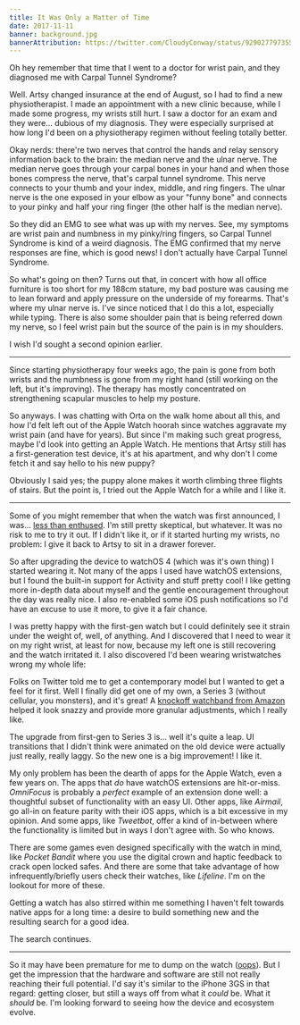 ```yaml
---
title: It Was Only a Matter of Time
date: 2017-11-11
banner: background.jpg
bannerAttribution: https://twitter.com/CloudyConway/status/929027797355565057
---
```


Oh hey remember that time that I went to a doctor for wrist pain, and they diagnosed me with Carpal Tunnel Syndrome?

<Tweet tweetID="778229355956822016" />

Well. Artsy changed insurance at the end of August, so I had to find a new physiotherapist. I made an appointment with a new clinic because, while I made some progress, my wrists still hurt. I saw a doctor for an exam and they were... dubious of my diagnosis. They were especially surprised at how long I'd been on a physiotherapy regimen without feeling totally better.

Okay nerds: there're two nerves that control the hands and relay sensory information back to the brain: the median nerve and the ulnar nerve. The median nerve goes through your carpal bones in your hand and when those bones compress the nerve, that's carpal tunnel syndrome. This nerve connects to your thumb and your index, middle, and ring fingers. The ulnar nerve is the one exposed in your elbow as your "funny bone" and connects to your pinky and half your ring finger (the other half is the median nerve).

So they did an EMG to see what was up with my nerves. See, my symptoms are wrist pain and numbness in my pinky/ring fingers, so Carpal Tunnel Syndrome is kind of a weird diagnosis. The EMG confirmed that my nerve responses are fine, which is good news! I don't actually have Carpal Tunnel Syndrome.

So what's going on then? Turns out that, in concert with how all office furniture is too short for my 188cm stature, my bad posture was causing me to lean forward and apply pressure on the underside of my forearms. That's where my ulnar nerve is. I've since noticed that I do this a lot, especially while typing. There is also some shoulder pain that is being referred down my nerve, so I feel wrist pain but the source of the pain is in my shoulders.

I wish I'd sought a second opinion earlier.

---

Since starting physiotherapy four weeks ago, the pain is gone from both wrists and the numbness is gone from my right hand (still working on the left, but it's improving). The therapy has mostly concentrated on strengthening scapular muscles to help my posture.

So anyways. I was chatting with Orta on the walk home about all this, and how I'd felt left out of the Apple Watch hoorah since watches aggravate my wrist pain (and have for years). But since I'm making such great progress, maybe I'd look into getting an Apple Watch. He mentions that Artsy still has a first-generation test device, it's at his apartment, and why don't I come fetch it and say hello to his new puppy?

<Instagram url="https://www.instagram.com/p/Ba_1zPNDXn_/" />

Obviously I said yes; the puppy alone makes it worth climbing three flights of stairs. But the point is, I tried out the Apple Watch for a while and I like it.

---

Some of you might remember that when the watch was first announced, I was... [less than enthused][crestfallen]. I'm still pretty skeptical, but whatever. It was no risk to me to try it out. If I didn't like it, or if it started hurting my wrists, no problem: I give it back to Artsy to sit in a drawer forever.

So after upgrading the device to watchOS 4 (which was it's own thing) I started wearing it. Not many of the apps I used have watchOS extensions, but I found the built-in support for Activity and stuff pretty cool! I like getting more in-depth data about myself and the gentle encouragement throughout the day was really nice. I also re-enabled some iOS push notifications so I'd have an excuse to use it more, to give it a fair chance.

I was pretty happy with the first-gen watch but I could definitely see it strain under the weight of, well, of anything. And I discovered that I need to wear it on my right wrist, at least for now, because my left one is still recovering and the watch irritated it. I also discovered I'd been wearing wristwatches wrong my whole life:

<Tweet tweetID="928283229068644353" />

Folks on Twitter told me to get a contemporary model but I wanted to get a feel for it first. Well I finally did get one of my own, a Series 3 (without cellular, you monsters), and it's great! A [knockoff watchband from Amazon][amazon] helped it look snazzy and provide more granular adjustments, which I really like.

The upgrade from first-gen to Series 3 is... well it's quite a leap. UI transitions that I didn't think were animated on the old device were actually just really, really laggy. So the new one is a big improvement! I like it.

My only problem has been the dearth of apps for the Apple Watch, even a few years on. The apps that _do_ have watchOS extensions are hit-or-miss. _OmniFocus_ is probably a _perfect_ example of an extension done well: a thoughtful subset of functionality with an easy UI. Other apps, like _Airmail_, go all-in on feature parity with their iOS apps, which is a bit excessive in my opinion. And some apps, like _Tweetbot_, offer a kind of in-between where the functionality is limited but in ways I don't agree with. So who knows.

There are some games even designed specifically with the watch in mind, like _Pocket Bandit_ where you use the digital crown and haptic feedback to crack open locked safes. And there are some that take advantage of how infrequently/briefly users check their watches, like _Lifeline_. I'm on the lookout for more of these.

Getting a watch has also stirred within me something I haven't felt towards native apps for a long time: a desire to build something new and the resulting search for a good idea.

<Tweet tweetID="929340577291923458" />

The search continues.

---

So it may have been premature for me to dump on the watch ([oops][ig]). But I get the impression that the hardware and software are still not really reaching their full potential. I'd say it's similar to the iPhone 3GS in that regard: getting closer, but still a ways off from what it _could_ be. What it _should_ be. I'm looking forward to seeing how the device and ecosystem evolve.

[crestfallen]: /blog/crestfallen/
[amazon]: http://amzn.to/2hlM5Do
[ig]: https://www.instagram.com/p/st607cjBit/
